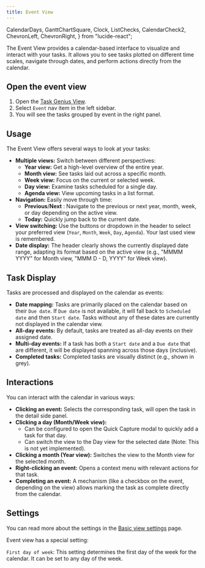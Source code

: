 ```yaml
---
title: Event View
---
```


  CalendarDays,
  GanttChartSquare,
  Clock,
  ListChecks,
  CalendarCheck2,
  ChevronLeft,
  ChevronRight,
} from "lucide-react";

The Event View provides a calendar-based interface to visualize and interact with your tasks. It allows you to see tasks plotted on different time scales, navigate through dates, and perform actions directly from the calendar.

<VersionCallout version="8.0.0" />

## Open the event view

1. Open the [Task Genius View](/docs/task-view/index).
2. Select `Event` nav item in the left sidebar.
3. You will see the tasks grouped by event in the right panel.

## Usage

The Event View offers several ways to look at your tasks:

- **Multiple views:** Switch between different perspectives:
  - <GanttChartSquare className="inline-block w-5 h-5" /> **Year view:** Get a high-level
    overview of the entire year.
  - <CalendarDays className="inline-block w-5 h-5" /> **Month view:** See tasks laid
    out across a specific month.
  - <CalendarDays className="inline-block w-5 h-5" /> **Week view:** Focus on the
    current or selected week.
  - <Clock className="inline-block w-5 h-5" /> **Day view:** Examine tasks scheduled
    for a single day.
  - <ListChecks className="inline-block w-5 h-5" /> **Agenda view:** View upcoming
    tasks in a list format.
- **Navigation:** Easily move through time:
  - <ChevronLeft className="inline-block w-5 h-5" /> **Previous**/**Next** <ChevronRight className="inline-block w-5 h-5" />
    : Navigate to the previous or next year, month, week, or day depending on the
    active view.
  - <CalendarCheck2 className="inline-block w-5 h-5" /> **Today:** Quickly jump back
    to the current date.
- **View switching:** Use the buttons or dropdown in the header to select your preferred view (`Year`, `Month`, `Week`, `Day`, `Agenda`). Your last used view is remembered.
- **Date display:** The header clearly shows the currently displayed date range, adapting its format based on the active view (e.g., "MMMM YYYY" for Month view, "MMM D - D, YYYY" for Week view).

## Task Display

Tasks are processed and displayed on the calendar as events:

- **Date mapping:** Tasks are primarily placed on the calendar based on their `Due date`. If `Due date` is not available, it will fall back to `Scheduled date` and then `Start date`. Tasks without any of these dates are currently not displayed in the calendar view.
- **All-day events:** By default, tasks are treated as all-day events on their assigned date.
- **Multi-day events:** If a task has both a `Start date` and a `Due date` that are different, it will be displayed spanning across those days (inclusive).
- **Completed tasks:** Completed tasks are visually distinct (e.g., shown in grey).

## Interactions

You can interact with the calendar in various ways:

- **Clicking an event:** Selects the corresponding task, will open the task in the detail side panel.
- **Clicking a day (Month/Week view):**
  - Can be configured to open the Quick Capture modal to quickly add a task for that day.
  - Can switch the view to the Day view for the selected date (Note: This is not yet implemented).
- **Clicking a month (Year view):** Switches the view to the Month view for the selected month.
- **Right-clicking an event:** Opens a context menu with relevant actions for that task.
- **Completing an event:** A mechanism (like a checkbox on the event, depending on the view) allows marking the task as complete directly from the calendar.

## Settings

You can read more about the settings in the [Basic view settings](/docs/task-view/basic-view-settings#basic-settings) page.

Event view has a special setting:

`First day of week`: This setting determines the first day of the week for the calendar. It can be set to any day of the week.
